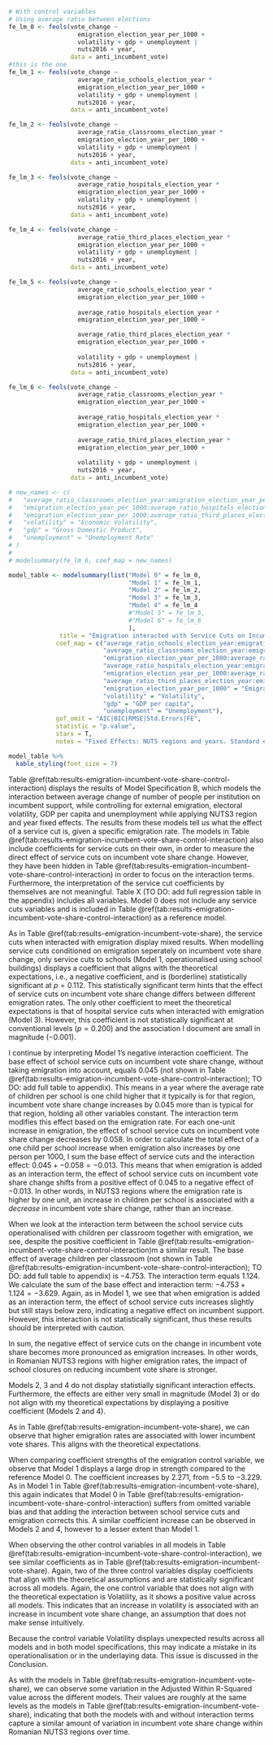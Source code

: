 
```r
# With control variables
# Using average ratio between elections
fe_lm_0 <- feols(vote_change ~
                   emigration_election_year_per_1000 +
                   volatility + gdp + unemployment |
                   nuts2016 + year,
                 data = anti_incumbent_vote)
#this is the one
fe_lm_1 <- feols(vote_change ~
                   average_ratio_schools_election_year *
                   emigration_election_year_per_1000 +
                   volatility + gdp + unemployment |
                   nuts2016 + year,
                 data = anti_incumbent_vote)

fe_lm_2 <- feols(vote_change ~
                   average_ratio_classrooms_election_year *
                   emigration_election_year_per_1000 +
                   volatility + gdp + unemployment |
                   nuts2016 + year,
                 data = anti_incumbent_vote)

fe_lm_3 <- feols(vote_change ~
                   average_ratio_hospitals_election_year *
                   emigration_election_year_per_1000 +
                   volatility + gdp + unemployment |
                   nuts2016 + year,
                 data = anti_incumbent_vote)

fe_lm_4 <- feols(vote_change ~
                   average_ratio_third_places_election_year *
                   emigration_election_year_per_1000 +
                   volatility + gdp + unemployment |
                   nuts2016 + year,
                 data = anti_incumbent_vote)

fe_lm_5 <- feols(vote_change ~
                   average_ratio_schools_election_year *
                   emigration_election_year_per_1000 +
                   
                   average_ratio_hospitals_election_year *
                   emigration_election_year_per_1000 +

                   average_ratio_third_places_election_year *
                   emigration_election_year_per_1000 +
                   
                   volatility + gdp + unemployment |
                   nuts2016 + year,
                 data = anti_incumbent_vote)

fe_lm_6 <- feols(vote_change ~
                   average_ratio_classrooms_election_year *
                   emigration_election_year_per_1000 +
                   
                   average_ratio_hospitals_election_year *
                   emigration_election_year_per_1000 +
                   
                   average_ratio_third_places_election_year *
                   emigration_election_year_per_1000 +
                   
                   volatility + gdp + unemployment |
                   nuts2016 + year,
                 data = anti_incumbent_vote)
```

```r
# new_names <- c(
#   "average_ratio_classrooms_election_year:emigration_election_year_per_1000" = "Classrooms-Emigration Interaction",
#   "emigration_election_year_per_1000:average_ratio_hospitals_election_year" = "Hospitals-Emigration Interaction",
#   "emigration_election_year_per_1000:average_ratio_third_places_election_year" = "Third Places-Emigration Interaction",
#   "volatility" = "Economic Volatility",
#   "gdp" = "Gross Domestic Product",
#   "unemployment" = "Unemployment Rate"
# )
# 
# modelsummary(fe_lm_6, coef_map = new_names)

model_table <- modelsummary(list("Model 0" = fe_lm_0,
                                 "Model 1" = fe_lm_1,
                                 "Model 2" = fe_lm_2,
                                 "Model 3" = fe_lm_3,
                                 "Model 4" = fe_lm_4
                                 #"Model 5" = fe_lm_5,
                                 #"Model 6" = fe_lm_6
                                 ),
              title = "Emigration interacted with Service Cuts on Incumbent Vote Share with Control Variables; DV: Change in Incumbent Vote Share; Model Specification B",
             coef_map = c("average_ratio_schools_election_year:emigration_election_year_per_1000" = "Avg. Children per School × Emigration since last election",
                          "average_ratio_classrooms_election_year:emigration_election_year_per_1000" = "Avg. Children per Classroom × Emigration since last election",
                          "emigration_election_year_per_1000:average_ratio_hospitals_election_year" = "Avg. People per Hospital × Emigration since last election",
                          "average_ratio_hospitals_election_year:emigration_election_year_per_1000" = "Avg. People per Hospital × Emigration since last election",
                          "emigration_election_year_per_1000:average_ratio_third_places_election_year" = "Avg. People per Third Place × Emigration since last election",
                          "average_ratio_third_places_election_year:emigration_election_year_per_1000" = "Avg. People per Third Place × Emigration since last election",
                          "emigration_election_year_per_1000" = "Emigration since last election",
                          "volatility" = "Volatility",
                          "gdp" = "GDP per capita",
                          "unemployment" = "Unemployment"),
             gof_omit = "AIC|BIC|RMSE|Std.Errors|FE",
             statistic = "p.value",
             stars = T,
             notes = "Fixed Effects: NUTS regions and years. Standard errors are grouped by NUTS3 region. p-values shown in parentheses.")

model_table %>%
  kable_styling(font_size = 7)
```

<!-- description of model specification B results -->
Table \@ref(tab:results-emigration-incumbent-vote-share-control-interaction) displays the results of Model Specification B, which models the interaction between average change of number of people per institution on incumbent support, while controlling for external emigration, electoral volatility, GDP per capita and unemployment while applying NUTS3 region and year fixed effects. The results from these models tell us what the effect of a service cut is, given a specific emigration rate. The models in Table \@ref(tab:results-emigration-incumbent-vote-share-control-interaction) also include coefficients for service cuts on their own, in order to measure the direct effect of service cuts on incumbent vote share change. However, they have been hidden in Table \@ref(tab:results-emigration-incumbent-vote-share-control-interaction) in order to focus on the interaction terms. Furthermore, the interpretation of the service cut coefficients by themselves are not meaningful. Table X (TO DO: add full regression table in the appendix) includes all variables. Model 0 does not include any service cuts variables and is included in Table \@ref(tab:results-emigration-incumbent-vote-share-control-interaction) as a reference model.

As in Table \@ref(tab:results-emigration-incumbent-vote-share), the service cuts when interacted with emigration display mixed results. When modelling service cuts conditioned on emigration seperately on incumbent vote share change, only service cuts to schools (Model 1, operationalised using school buildings) displays a coefficient that aligns with the theoretical expectations, i.e., a negative coefficient, and is (borderline) statistically significant at $p = 0.112$. This statistically significant term hints that the effect of service cuts on incumbent vote share change differs between different emigration rates. The only other coefficient to meet the theoretical expectations is that of hospital service cuts when interacted with emigration (Model 3). However, this coefficient is not statistically significant at conventional levels ($p = 0.200$) and the association I document are small in magnitude ($-0.001$).

<!-- Interpreting interaction terms https://theeffectbook.net/ch-StatisticalAdjustment.html#interaction-terms -->

I continue by interpreting Model 1’s negative interaction coefficient. The base effect of school service cuts on incumbent vote share change, without taking emigration into account, equals $0.045$ (not shown in Table \@ref(tab:results-emigration-incumbent-vote-share-control-interaction); TO DO: add full table to appendix). This means in a year where the average rate of children per school is one child higher that it typically is for that region, incumbent vote share change increases by $0.045$ more than is typical for that region, holding all other variables constant. The interaction term modifies this effect based on the emigration rate. For each one-unit increase in emigration, the effect of school service cuts on incumbent vote share change decreases by $0.058$. In order to calculate the total effect of a one child per school increase when emigration also increases by one person per 1000, I sum the base effect of service cuts and the interaction effect: $0.045 + -0.058 = -0.013$. This means that when emigration is added as an interaction term, the effect of school service cuts on incumbent vote share change shifts from a positive effect of $0.045$ to a negative effect of $-0.013$. In other words, in NUTS3 regions where the emigration rate is higher by one unit, an increase in children per school is associated with a *decrease* in incumbent vote share change, rather than an increase.

When we look at the interaction term between the school service cuts operationalised with children per classroom together with emigration, we see, despite the positive coefficient in Table \@ref(tab:results-emigration-incumbent-vote-share-control-interaction)m a similar result. The base effect of average children per classroom (not shown in Table \@ref(tab:results-emigration-incumbent-vote-share-control-interaction); TO DO: add full table to appendix) is $-4.753$. The interaction term equals $1.124$. We calculate the sum of the base effect and interaction term: $-4.753 + 1.124 = -3.629$. Again, as in Model 1, we see that when emigration is added as an interaction term, the effect of school service cuts increases slightly but still stays below zero, indicating a negative effect on incumbent support. However, this interaction is not statistically significant, thus these results should be interpreted with caution.

In sum, the negative effect of service cuts on the change in incumbent vote share becomes more pronounced as emigration increases. In other words, in Romanian NUTS3 regions with higher emigration rates, the impact of school closures on reducing incumbent vote share is stronger.

Models 2, 3 and 4 do not display statistially significant interaction effects. Furthermore, the effects are either very small in magnitude (Model 3) or do not align with my theoretical expectations by displaying a positive coefficient (Models 2 and 4).

<!-- control variables -->
As in Table \@ref(tab:results-emigration-incumbent-vote-share), we can observe that higher emigration rates are associated with lower incumbent vote shares. This aligns with the theoretical expectations.

<!-- emigration change in coefficient strength over models: omitted variable bias -->
When comparing coefficient strengths of the emigration control variable, we observe that Model 1 displays a large drop in strength compared to the reference Model 0. The coefficient increases by $2.271$, from $-5.5$ to $-3.229$. As in Model 1 in Table \@ref(tab:results-emigration-incumbent-vote-share), this again indicates that Model 0 in Table \@ref(tab:results-emigration-incumbent-vote-share-control-interaction) suffers from omitted variable bias and that adding the interaction between school service cuts and emigration corrects this. A similar coefficient increase can be observed in Models 2 and 4, however to a lesser extent than Model 1.

<!-- control variable coefficient results: do control variables align with theoretical expectations? -->
When observing the other control variables in all models in Table \@ref(tab:results-emigration-incumbent-vote-share-control-interaction), we see similar coefficients as in Table \@ref(tab:results-emigration-incumbent-vote-share). Again, two of the three control variables display coefficients that align with the theoretical assumptions and are statistically significant across all models. Again, the one control variable that does not align with the theoretical expectation is Volatility, as it shows a positive value across all models. This indicates that an increase in volatility is associated with an increase in incumbent vote share change, an assumption that does not make sense intuitively. 

Because the control variable Volatility displays unexpected results across all models and in both model specifications, this may indicate a mistake in its  operationalisation or in the underlaying data. This issue is discussed in the Conclusion.

<!-- R2 values; https://stats.stackexchange.com/a/401331 -->
As with the models in Table \@ref(tab:results-emigration-incumbent-vote-share), we can observe some variation in the Adjusted Within R-Squared value across the different models. Their values are roughly at the same levels as the models in Table \@ref(tab:results-emigration-incumbent-vote-share), indicating that both the models with and without interaction terms capture a similar amount of variation in incumbent vote share change within Romanian NUTS3 regions over time.
